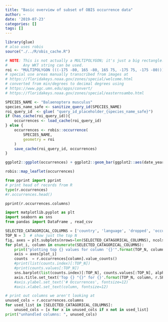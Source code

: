 ```yaml
---
title: "Basic overview of subset of OBIS occurrence data"
author: ~
date: '2019-07-23'
categories: []
tags: []
---
```


```r
library(glue)
# also uses robis
source("./../R/obis_cache.R")
```


```r
# NOTE: This is not actually a MULTIPOLYGON; it's just a big rectangle. 
#       Any WKT string can be used.
roi <- "MULTIPOLYGON (((-175 -80, 165 -80, 165 75, -175 75, -175 -80)))"
# special use areas manually transcribed from images at
# https://floridakeys.noaa.gov/zones/special/welcome.html
# converted from min/degrees to decimal degrees using
# https://www.pgc.umn.edu/apps/convert/
# https://floridakeys.noaa.gov/zones/special/easternsambo.html
```

```r
SPECIES_NAME <- "Balaenoptera musculus"
species_name_safe <- sanitize_query_id(SPECIES_NAME)
roi_query_id  <- glue( "query_id_placeholder_{species_name_safe}")
if (has_cache(roi_query_id)){
    occurrences <- load_cache(roi_query_id)
} else {
    occurrences <- robis::occurrence(
        SPECIES_NAME,
        geometry = roi
    )
    save_cache(roi_query_id, occurrences)
}
```

```r
ggplot2::ggplot(occurrences) + ggplot2::geom_bar(ggplot2::aes(date_year), width = 1)
```


```r
robis::map_leaflet(occurrences)
```

```python
from pprint import pprint
# print head of records from R
type(r.occurrences)
#r.occurrences.head()

pprint(r.occurrences.columns)
```

```python
import matplotlib.pyplot as plt
import seaborn as sns
from pandas import DataFrame , read_csv

SELECTED_CATAGORICAL_COLUMNS = ['country', 'language', 'dropped', 'occurrenceStatus', 'modified', 'organismQuantity', 'sampleSizeUnit', 'dataset_id', 'license', 'organismQuantityType', 'scientificNameAuthorship', 'absence', 'vernacularName', 'specificEpithet', 'datasetID', 'category', 'sampleSizeValue', 'node_id', 'bibliographicCitation', 'continent', 'identificationReferences', 'fieldNumber', 'coordinateUncertaintyInMeters', 'taxonRemarks', 'behavior', 'informationWithheld', 'samplingEffort', 'dataGeneralizations']
TOP_N = 3  # show just the top N
fig, axes = plt.subplots(nrows=len(SELECTED_CATAGORICAL_COLUMNS), ncols=1, figsize=(8,len(SELECTED_CATAGORICAL_COLUMNS)*4))
for plot_i, column in enumerate(SELECTED_CATAGORICAL_COLUMNS):
    print("plotting top {} values for column '{}'".format(TOP_N, column))
    axis = axes[plot_i]
    counts  = r.occurrences[column].value_counts()
    #print(list(counts.index)[:TOP_N])
    #print(counts.values[:TOP_N])
    sns.barplot(list(counts.index)[:TOP_N], counts.values[:TOP_N], alpha=0.8, ax=axis)
    axis.title.set_text('Top {} "{}" for {}'.format(TOP_N, column, r.SPECIES_NAME))
    #axis.ylabel.set_text('# Occurrences', fontsize=12)
    #axis.xlabel.set_text(column, fontsize=12)
```

```python

# print out columns we aren't looking at
unused_cols = r.occurrences.columns
for used_list in [SELECTED_CATAGORICAL_COLUMNS]:
    unused_cols = [x for x in unused_cols if x not in used_list]
print("unhandled columns: ", unused_cols)
```